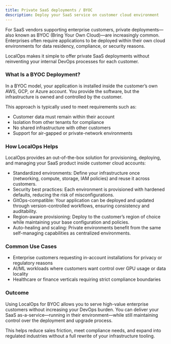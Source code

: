 ```yaml
---
title: Private SaaS deployments / BYOC
description: Deploy your SaaS service on customer cloud environment
---
```


For SaaS vendors supporting enterprise customers, private deployments—also known as BYOC (Bring Your Own Cloud)—are
increasingly common. Enterprises often require applications to be deployed within their own cloud environments for data
residency, compliance, or security reasons.

LocalOps makes it simple to offer private SaaS deployments without reinventing your internal DevOps processes for each
customer.

### What Is a BYOC Deployment?

In a BYOC model, your application is installed inside the customer’s own AWS, GCP, or Azure account. You provide the
software, but the infrastructure is owned and controlled by the customer.

This approach is typically used to meet requirements such as:

- Customer data must remain within their account
- Isolation from other tenants for compliance
- No shared infrastructure with other customers
- Support for air-gapped or private-network environments

### How LocalOps Helps

LocalOps provides an out-of-the-box solution for provisioning, deploying, and managing your SaaS product inside customer
cloud accounts:

- Standardized environments: Define your infrastructure once (networking, compute, storage, IAM policies) and reuse it
  across customers.
- Security best practices: Each environment is provisioned with hardened defaults, reducing the risk of
  misconfigurations.
- GitOps-compatible: Your application can be deployed and updated through version-controlled workflows, ensuring
  consistency and auditability.
- Region-aware provisioning: Deploy to the customer’s region of choice while maintaining your base configuration and
  policies.
- Auto-healing and scaling: Private environments benefit from the same self-managing capabilities as centralized
  environments.

### Common Use Cases

- Enterprise customers requesting in-account installations for privacy or regulatory reasons
- AI/ML workloads where customers want control over GPU usage or data locality
- Healthcare or finance verticals requiring strict compliance boundaries

### Outcome

Using LocalOps for BYOC allows you to serve high-value enterprise customers without increasing your DevOps burden. You
can deliver your SaaS as-a-service—running in their environment—while still maintaining control over the deployment and
upgrade process.

This helps reduce sales friction, meet compliance needs, and expand into regulated industries without a full rewrite of
your infrastructure tooling.

